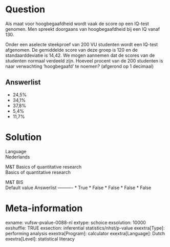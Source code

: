 Question
========
Als maat voor hoogbegaafdheid wordt vaak de score op een IQ-test
genomen. Men spreekt doorgaans van hoogbegaafdheid bij een IQ vanaf
130.  
  
Onder een aselecte steekproef van 200 VU studenten wordt een IQ-test
afgenomen. De gemiddelde score van deze groep is 120 en de
standaarddeviatie is 14,42. We mogen aannemen dat de scores van de
studenten normaal verdeeld zijn. Hoeveel procent van de 200 studenten is
naar verwachting ‘hoogbegaafd’ te noemen? (afgerond op 1 decimaal)

Answerlist
----------
* 24,5%
* 34,1%
* 37,8%
* 5,4%
* 11,7%

Solution
========











Language  
Nederlands

M&T Basics of quantitative research  
Basics of quantitative research

M&T BIS  
Default value
Answerlist
----------
* True
* False
* False
* False
* False

Meta-information
================
exname: vufsw-pvalue-0088-nl
extype: schoice
exsolution: 10000
exshuffle: TRUE
exsection: inferential statistics/nhst/p-value
exextra[Type]: performing analysis
exextra[Program]: calculator
exextra[Language]: Dutch
exextra[Level]: statistical literacy


